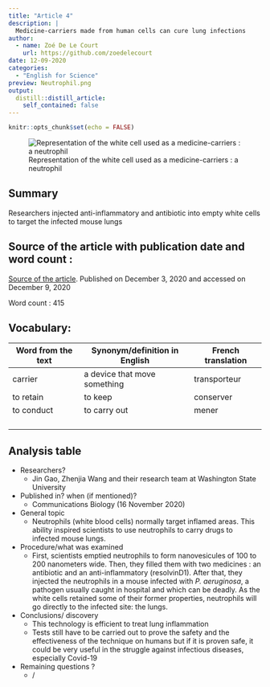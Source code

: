 ```yaml
---
title: "Article 4"
description: |
  Medicine-carriers made from human cells can cure lung infections
author:
  - name: Zoé De Le Court
    url: https://github.com/zoedelecourt
date: 12-09-2020
categories:
  - "English for Science"
preview: Neutrophil.png
output:
  distill::distill_article:
    self_contained: false
---
```


```r
knitr::opts_chunk$set(echo = FALSE)
```
![Representation of the white cell used as a medicine-carriers : a neutrophil ](Neutrophil.png)

## Summary 
Researchers injected anti-inflammatory and antibiotic into empty white cells to target the infected mouse lungs 


## Source of the article with publication date and word count :
[Source of the article](https://phys.org/news/2020-12-medicine-carriers-human-cells-lung-infections.html).
Published on  December 3, 2020 and accessed on December 9, 2020

Word count : 415

## Vocabulary: 
| Word from the text | Synonym/definition in English | French translation |
|--------------------|-------------------------------|--------------------|
| carrier            | a device that move something  | transporteur       |
| to retain          | to keep                       | conserver          |
| to conduct         | to carry out                  | mener              |
|                    |                               |                    |
|                    |                               |                    |
|                    |                               |                    |
|                    

## Analysis table

- Researchers? 
    + Jin Gao, Zhenjia Wang and their research team at Washington State University

- Published in? when (if mentioned)?
    + Communications Biology (16 November 2020)

- General topic
    + Neutrophils (white blood cells) normally target inflamed areas. This ability inspired scientists to use neutrophils to carry drugs to infected mouse lungs.
- Procedure/what was examined
    + First, scientists emptied neutrophils to form nanovesicules of 100 to 200 nanometers wide. Then, they filled them with two medicines : an antibiotic and an anti-inflammatory (resolvinD1). After that, they injected the neutrophils in a mouse infected with *P. aeruginosa*, a pathogen usually caught in hospital and which can be deadly. As the white cells retained some of their former properties, neutrophils will go directly to the infected site: the lungs.
    
- Conclusions/ discovery
    + This technology is efficient to treat lung inflammation
    + Tests still have to be carried out to prove the safety and the effectiveness of the technique on humans but if it is proven safe, it could be very useful in the struggle against infectious diseases, especially Covid-19
- Remaining questions ? 
    + /

